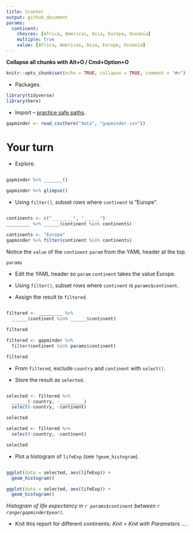 ```yaml
---
title: Scooter
output: github_document
params:
  continent:
    choices: [Africa, Americas, Asia, Europe, Oceania]
    multiple: true
    value: [Africa, Americas, Asia, Europe, Oceania]
---
```


**Collapse all chunks with Alt+O / Cmd+Option+O**



```r
knitr::opts_chunk$set(echo = TRUE, collapse = TRUE, comment = "#>")
```

* Packages.

```r
library(tidyverse)
library(here)
```

* Import -- [practice safe paths](https://rstats.wtf/safe-paths.html).

```r
gapminder <- read_csv(here("data", "gapminder.csv"))
```



# Your turn

* Explore.

```r

```

```r
gapminder %>% _______()
```

```r
gapminder %>% glimpse()
```



* Using `filter()`, subset rows where `continent` is "Europe".

```r


```

```r
continents <- c("________", "______")
_________ %>% ______(continent %in% continents)
```

```r
continents <- "Europe"
gapminder %>% filter(continent %in% continents)
```

Notice the `value` of the `continent` `param` from the YAML header at the top.

```r
params
```

* Edit the YAML header so `param` `continent` takes the value Europe.

* Using `filter()`, subset rows where `continent` is `params$continent`.

* Assign the result to `filtered`.

```r




```

```r
filtered <- _________ %>% 
  ______(continent %in% ______$continent)

filtered
```

```r
filtered <- gapminder %>% 
  filter(continent %in% params$continent)

filtered
```



* From `filtered`, exclude `country` and `continent` with `select()`.

* Store the result as `selected`.

```r




```

```r
selected <- filtered %>% 
  ______(-country, -_________)
  select(-country, -continent)

selected
```

```r
selected <- filtered %>% 
  select(-country, -continent)

selected
```



* Plot a histogram of `lifeExp` (see `?geom_histogram`).

```r


```

```r
ggplot(data = selected, aes(lifeExp)) +
  geom_histogram()
```

```r
ggplot(data = selected, aes(lifeExp)) +
  geom_histogram()
```

*Histogram of life expectancy in `r params$continent` between `r range(gapminder$year)`.*



* Knit this report for different continents: *Knit > Knit with Parameters ...*.
